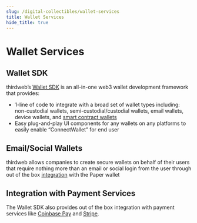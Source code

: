 ```yaml
---
slug: /digital-collectibles/wallet-services
title: Wallet Services
hide_title: true
---
```


# Wallet Services

## Wallet SDK

thirdweb’s [Wallet SDK](/wallet) is an all-in-one web3 wallet development framework that provides:

- 1-line of code to integrate with a broad set of wallet types including: non-custodial wallets, semi-custodial/custodial wallets, email wallets, device wallets, and [smart contract wallets](/wallet/smart-wallet)
- Easy plug-and-play UI components for any wallets on any platforms to easily enable “ConnectWallet” for end user

## Email/Social Wallets

thirdweb allows companies to create secure wallets on behalf of their users that require nothing more than an email or social login from the user through out of the box [integration](https://portal.thirdweb.com/wallet/paper) with the Paper wallet

## Integration with Payment Services

The Wallet SDK also provides out of the box integration with payment services like [Coinbase Pay](https://portal.thirdweb.com/gamingkit/wallet-actions/fund-wallets) and [Stripe](https://github.com/thirdweb-example/thirdweb-stripe).
